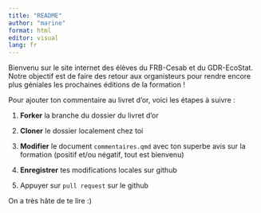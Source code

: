 ```yaml
---
title: "README"
author: "marine"
format: html
editor: visual
lang: fr
---
```


Bienvenu sur le site internet des élèves du FRB-Cesab et du GDR-EcoStat. Notre objectif est de faire des retour aux organisteurs pour rendre encore plus géniales les prochaines éditions de la formation !

Pour ajouter ton commentaire au livret d'or, voici les étapes à suivre :

1.  **Forker** la branche du dossier du livret d'or

2.  **Cloner** le dossier localement chez toi

3.  **Modifier** le document `commentaires.qmd` avec ton superbe avis sur la formation (positif et/ou négatif, tout est bienvenu)

4.  **Enregistrer** tes modifications locales sur github

5.  Appuyer sur `pull request` sur le github

On a très hâte de te lire :)
